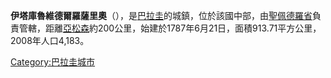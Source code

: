 '''伊塔庫魯維德爾羅薩里奧'''（{{lang-es|Itacurubí del Rosario}}），是[[巴拉圭|巴拉圭]]的城鎮，位於該國中部，由[[聖佩德羅省|聖佩德羅省]]負責管轄，距離[[亞松森|亞松森]]約200公里，始建於1787年6月21日，面積913.71平方公里，2008年人口4,183。

{{Paraguay-geo-stub}}
[[Category:巴拉圭城市|Category:巴拉圭城市]]